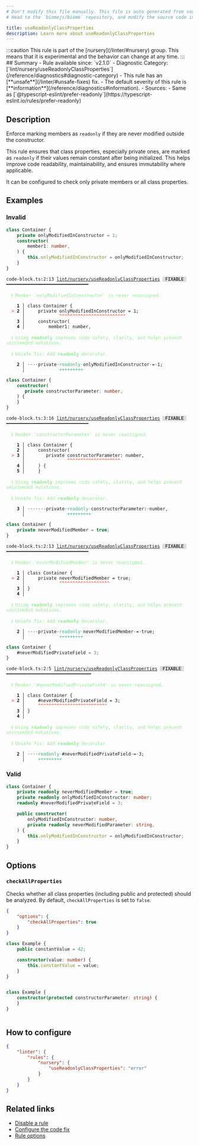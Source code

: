 ```yaml
---
# Don't modify this file manually. This file is auto generated from source, and you will lose your changes next time the website is built.
# Head to the `biomejs/biome` repository, and modify the source code in there.

title: useReadonlyClassProperties
description: Learn more about useReadonlyClassProperties
---
```


<Tabs>
<TabItem label="TypeScript and TSX" icon="seti:typescript">
:::caution
This rule is part of the [nursery](/linter/#nursery) group. This means that it is experimental and the behavior can change at any time.
:::
## Summary
- Rule available since: `v2.1.0`
- Diagnostic Category: [`lint/nursery/useReadonlyClassProperties`](/reference/diagnostics#diagnostic-category)
- This rule has an [**unsafe**](/linter/#unsafe-fixes) fix.
- The default severity of this rule is [**information**](/reference/diagnostics#information).
- Sources: 
  - Same as [`@typescript-eslint/prefer-readonly`](https://typescript-eslint.io/rules/prefer-readonly)

## Description
Enforce marking members as `readonly` if they are never modified outside the constructor.

This rule ensures that class properties, especially private ones, are marked as `readonly` if their values
remain constant after being initialized. This helps improve code readability, maintainability, and ensures
immutability where applicable.

It can be configured to check only private members or all class properties.

## Examples

### Invalid

```ts
class Container {
    private onlyModifiedInConstructor = 1;
    constructor(
        member1: number,
    ) {
        this.onlyModifiedInConstructor = onlyModifiedInConstructor;
    }
}
```

<pre class="language-text"><code class="language-text">code-block.ts:2:13 <a href="https://biomejs.dev/linter/rules/use-readonly-class-properties">lint/nursery/useReadonlyClassProperties</a> <span style="color: #000; background-color: #ddd;"> FIXABLE </span> ━━━━━━━━━━━━━━━━━━━━━━━━━━━━━━━<br /><br />  <strong><span style="color: lightgreen;">ℹ</span></strong> <span style="color: lightgreen;">Member 'onlyModifiedInConstructor' is never reassigned.</span><br />  <br />    <strong>1 │ </strong>class Container &#123;<br />  <strong><span style="color: Tomato;">&gt;</span></strong> <strong>2 │ </strong>    private onlyModifiedInConstructor = 1;<br />   <strong>   │ </strong>            <strong><span style="color: Tomato;">^</span></strong><strong><span style="color: Tomato;">^</span></strong><strong><span style="color: Tomato;">^</span></strong><strong><span style="color: Tomato;">^</span></strong><strong><span style="color: Tomato;">^</span></strong><strong><span style="color: Tomato;">^</span></strong><strong><span style="color: Tomato;">^</span></strong><strong><span style="color: Tomato;">^</span></strong><strong><span style="color: Tomato;">^</span></strong><strong><span style="color: Tomato;">^</span></strong><strong><span style="color: Tomato;">^</span></strong><strong><span style="color: Tomato;">^</span></strong><strong><span style="color: Tomato;">^</span></strong><strong><span style="color: Tomato;">^</span></strong><strong><span style="color: Tomato;">^</span></strong><strong><span style="color: Tomato;">^</span></strong><strong><span style="color: Tomato;">^</span></strong><strong><span style="color: Tomato;">^</span></strong><strong><span style="color: Tomato;">^</span></strong><strong><span style="color: Tomato;">^</span></strong><strong><span style="color: Tomato;">^</span></strong><strong><span style="color: Tomato;">^</span></strong><strong><span style="color: Tomato;">^</span></strong><strong><span style="color: Tomato;">^</span></strong><strong><span style="color: Tomato;">^</span></strong><br />    <strong>3 │ </strong>    constructor(<br />    <strong>4 │ </strong>        member1: number,<br />  <br />  <strong><span style="color: lightgreen;">ℹ</span></strong> <span style="color: lightgreen;">Using </span><span style="color: lightgreen;"><strong>readonly</strong></span><span style="color: lightgreen;"> improves code safety, clarity, and helps prevent unintended mutations.</span><br />  <br />  <strong><span style="color: lightgreen;">ℹ</span></strong> <span style="color: lightgreen;">Unsafe fix</span><span style="color: lightgreen;">: </span><span style="color: lightgreen;">Add </span><span style="color: lightgreen;"><strong>readonly</strong></span><span style="color: lightgreen;"> decorator.</span><br />  <br />  <strong>  2 │ </strong><span style="opacity: 0.8;">·</span><span style="opacity: 0.8;">·</span><span style="opacity: 0.8;">·</span><span style="opacity: 0.8;">·</span>private<span style="opacity: 0.8;">·</span><span style="color: MediumSeaGreen;">r</span><span style="color: MediumSeaGreen;">e</span><span style="color: MediumSeaGreen;">a</span><span style="color: MediumSeaGreen;">d</span><span style="color: MediumSeaGreen;">o</span><span style="color: MediumSeaGreen;">n</span><span style="color: MediumSeaGreen;">l</span><span style="color: MediumSeaGreen;">y</span><span style="opacity: 0.8;"><span style="color: MediumSeaGreen;">·</span></span>onlyModifiedInConstructor<span style="opacity: 0.8;">·</span>=<span style="opacity: 0.8;">·</span>1;<br />  <strong>    │ </strong>            <span style="color: MediumSeaGreen;">+</span><span style="color: MediumSeaGreen;">+</span><span style="color: MediumSeaGreen;">+</span><span style="color: MediumSeaGreen;">+</span><span style="color: MediumSeaGreen;">+</span><span style="color: MediumSeaGreen;">+</span><span style="color: MediumSeaGreen;">+</span><span style="color: MediumSeaGreen;">+</span><span style="color: MediumSeaGreen;">+</span>                              <br /></code></pre>

```ts
class Container {
    constructor(
       private constructorParameter: number,
    ) {
    }
}
```

<pre class="language-text"><code class="language-text">code-block.ts:3:16 <a href="https://biomejs.dev/linter/rules/use-readonly-class-properties">lint/nursery/useReadonlyClassProperties</a> <span style="color: #000; background-color: #ddd;"> FIXABLE </span> ━━━━━━━━━━━━━━━━━━━━━━━━━━━━━━━<br /><br />  <strong><span style="color: lightgreen;">ℹ</span></strong> <span style="color: lightgreen;">Member 'constructorParameter' is never reassigned.</span><br />  <br />    <strong>1 │ </strong>class Container &#123;<br />    <strong>2 │ </strong>    constructor(<br />  <strong><span style="color: Tomato;">&gt;</span></strong> <strong>3 │ </strong>       private constructorParameter: number,<br />   <strong>   │ </strong>               <strong><span style="color: Tomato;">^</span></strong><strong><span style="color: Tomato;">^</span></strong><strong><span style="color: Tomato;">^</span></strong><strong><span style="color: Tomato;">^</span></strong><strong><span style="color: Tomato;">^</span></strong><strong><span style="color: Tomato;">^</span></strong><strong><span style="color: Tomato;">^</span></strong><strong><span style="color: Tomato;">^</span></strong><strong><span style="color: Tomato;">^</span></strong><strong><span style="color: Tomato;">^</span></strong><strong><span style="color: Tomato;">^</span></strong><strong><span style="color: Tomato;">^</span></strong><strong><span style="color: Tomato;">^</span></strong><strong><span style="color: Tomato;">^</span></strong><strong><span style="color: Tomato;">^</span></strong><strong><span style="color: Tomato;">^</span></strong><strong><span style="color: Tomato;">^</span></strong><strong><span style="color: Tomato;">^</span></strong><strong><span style="color: Tomato;">^</span></strong><strong><span style="color: Tomato;">^</span></strong><br />    <strong>4 │ </strong>    ) &#123;<br />    <strong>5 │ </strong>    &#125;<br />  <br />  <strong><span style="color: lightgreen;">ℹ</span></strong> <span style="color: lightgreen;">Using </span><span style="color: lightgreen;"><strong>readonly</strong></span><span style="color: lightgreen;"> improves code safety, clarity, and helps prevent unintended mutations.</span><br />  <br />  <strong><span style="color: lightgreen;">ℹ</span></strong> <span style="color: lightgreen;">Unsafe fix</span><span style="color: lightgreen;">: </span><span style="color: lightgreen;">Add </span><span style="color: lightgreen;"><strong>readonly</strong></span><span style="color: lightgreen;"> decorator.</span><br />  <br />  <strong>  3 │ </strong><span style="opacity: 0.8;">·</span><span style="opacity: 0.8;">·</span><span style="opacity: 0.8;">·</span><span style="opacity: 0.8;">·</span><span style="opacity: 0.8;">·</span><span style="opacity: 0.8;">·</span><span style="opacity: 0.8;">·</span>private<span style="opacity: 0.8;">·</span><span style="color: MediumSeaGreen;">r</span><span style="color: MediumSeaGreen;">e</span><span style="color: MediumSeaGreen;">a</span><span style="color: MediumSeaGreen;">d</span><span style="color: MediumSeaGreen;">o</span><span style="color: MediumSeaGreen;">n</span><span style="color: MediumSeaGreen;">l</span><span style="color: MediumSeaGreen;">y</span><span style="opacity: 0.8;"><span style="color: MediumSeaGreen;">·</span></span>constructorParameter:<span style="opacity: 0.8;">·</span>number,<br />  <strong>    │ </strong>               <span style="color: MediumSeaGreen;">+</span><span style="color: MediumSeaGreen;">+</span><span style="color: MediumSeaGreen;">+</span><span style="color: MediumSeaGreen;">+</span><span style="color: MediumSeaGreen;">+</span><span style="color: MediumSeaGreen;">+</span><span style="color: MediumSeaGreen;">+</span><span style="color: MediumSeaGreen;">+</span><span style="color: MediumSeaGreen;">+</span>                             <br /></code></pre>

```ts
class Container {
    private neverModifiedMember = true;
}
```

<pre class="language-text"><code class="language-text">code-block.ts:2:13 <a href="https://biomejs.dev/linter/rules/use-readonly-class-properties">lint/nursery/useReadonlyClassProperties</a> <span style="color: #000; background-color: #ddd;"> FIXABLE </span> ━━━━━━━━━━━━━━━━━━━━━━━━━━━━━━━<br /><br />  <strong><span style="color: lightgreen;">ℹ</span></strong> <span style="color: lightgreen;">Member 'neverModifiedMember' is never reassigned.</span><br />  <br />    <strong>1 │ </strong>class Container &#123;<br />  <strong><span style="color: Tomato;">&gt;</span></strong> <strong>2 │ </strong>    private neverModifiedMember = true;<br />   <strong>   │ </strong>            <strong><span style="color: Tomato;">^</span></strong><strong><span style="color: Tomato;">^</span></strong><strong><span style="color: Tomato;">^</span></strong><strong><span style="color: Tomato;">^</span></strong><strong><span style="color: Tomato;">^</span></strong><strong><span style="color: Tomato;">^</span></strong><strong><span style="color: Tomato;">^</span></strong><strong><span style="color: Tomato;">^</span></strong><strong><span style="color: Tomato;">^</span></strong><strong><span style="color: Tomato;">^</span></strong><strong><span style="color: Tomato;">^</span></strong><strong><span style="color: Tomato;">^</span></strong><strong><span style="color: Tomato;">^</span></strong><strong><span style="color: Tomato;">^</span></strong><strong><span style="color: Tomato;">^</span></strong><strong><span style="color: Tomato;">^</span></strong><strong><span style="color: Tomato;">^</span></strong><strong><span style="color: Tomato;">^</span></strong><strong><span style="color: Tomato;">^</span></strong><br />    <strong>3 │ </strong>&#125;<br />    <strong>4 │ </strong><br />  <br />  <strong><span style="color: lightgreen;">ℹ</span></strong> <span style="color: lightgreen;">Using </span><span style="color: lightgreen;"><strong>readonly</strong></span><span style="color: lightgreen;"> improves code safety, clarity, and helps prevent unintended mutations.</span><br />  <br />  <strong><span style="color: lightgreen;">ℹ</span></strong> <span style="color: lightgreen;">Unsafe fix</span><span style="color: lightgreen;">: </span><span style="color: lightgreen;">Add </span><span style="color: lightgreen;"><strong>readonly</strong></span><span style="color: lightgreen;"> decorator.</span><br />  <br />  <strong>  2 │ </strong><span style="opacity: 0.8;">·</span><span style="opacity: 0.8;">·</span><span style="opacity: 0.8;">·</span><span style="opacity: 0.8;">·</span>private<span style="opacity: 0.8;">·</span><span style="color: MediumSeaGreen;">r</span><span style="color: MediumSeaGreen;">e</span><span style="color: MediumSeaGreen;">a</span><span style="color: MediumSeaGreen;">d</span><span style="color: MediumSeaGreen;">o</span><span style="color: MediumSeaGreen;">n</span><span style="color: MediumSeaGreen;">l</span><span style="color: MediumSeaGreen;">y</span><span style="opacity: 0.8;"><span style="color: MediumSeaGreen;">·</span></span>neverModifiedMember<span style="opacity: 0.8;">·</span>=<span style="opacity: 0.8;">·</span>true;<br />  <strong>    │ </strong>            <span style="color: MediumSeaGreen;">+</span><span style="color: MediumSeaGreen;">+</span><span style="color: MediumSeaGreen;">+</span><span style="color: MediumSeaGreen;">+</span><span style="color: MediumSeaGreen;">+</span><span style="color: MediumSeaGreen;">+</span><span style="color: MediumSeaGreen;">+</span><span style="color: MediumSeaGreen;">+</span><span style="color: MediumSeaGreen;">+</span>                           <br /></code></pre>

```ts
class Container {
    #neverModifiedPrivateField = 3;
}
```

<pre class="language-text"><code class="language-text">code-block.ts:2:5 <a href="https://biomejs.dev/linter/rules/use-readonly-class-properties">lint/nursery/useReadonlyClassProperties</a> <span style="color: #000; background-color: #ddd;"> FIXABLE </span> ━━━━━━━━━━━━━━━━━━━━━━━━━━━━━━━━<br /><br />  <strong><span style="color: lightgreen;">ℹ</span></strong> <span style="color: lightgreen;">Member '#neverModifiedPrivateField' is never reassigned.</span><br />  <br />    <strong>1 │ </strong>class Container &#123;<br />  <strong><span style="color: Tomato;">&gt;</span></strong> <strong>2 │ </strong>    #neverModifiedPrivateField = 3;<br />   <strong>   │ </strong>    <strong><span style="color: Tomato;">^</span></strong><strong><span style="color: Tomato;">^</span></strong><strong><span style="color: Tomato;">^</span></strong><strong><span style="color: Tomato;">^</span></strong><strong><span style="color: Tomato;">^</span></strong><strong><span style="color: Tomato;">^</span></strong><strong><span style="color: Tomato;">^</span></strong><strong><span style="color: Tomato;">^</span></strong><strong><span style="color: Tomato;">^</span></strong><strong><span style="color: Tomato;">^</span></strong><strong><span style="color: Tomato;">^</span></strong><strong><span style="color: Tomato;">^</span></strong><strong><span style="color: Tomato;">^</span></strong><strong><span style="color: Tomato;">^</span></strong><strong><span style="color: Tomato;">^</span></strong><strong><span style="color: Tomato;">^</span></strong><strong><span style="color: Tomato;">^</span></strong><strong><span style="color: Tomato;">^</span></strong><strong><span style="color: Tomato;">^</span></strong><strong><span style="color: Tomato;">^</span></strong><strong><span style="color: Tomato;">^</span></strong><strong><span style="color: Tomato;">^</span></strong><strong><span style="color: Tomato;">^</span></strong><strong><span style="color: Tomato;">^</span></strong><strong><span style="color: Tomato;">^</span></strong><strong><span style="color: Tomato;">^</span></strong><br />    <strong>3 │ </strong>&#125;<br />    <strong>4 │ </strong><br />  <br />  <strong><span style="color: lightgreen;">ℹ</span></strong> <span style="color: lightgreen;">Using </span><span style="color: lightgreen;"><strong>readonly</strong></span><span style="color: lightgreen;"> improves code safety, clarity, and helps prevent unintended mutations.</span><br />  <br />  <strong><span style="color: lightgreen;">ℹ</span></strong> <span style="color: lightgreen;">Unsafe fix</span><span style="color: lightgreen;">: </span><span style="color: lightgreen;">Add </span><span style="color: lightgreen;"><strong>readonly</strong></span><span style="color: lightgreen;"> decorator.</span><br />  <br />  <strong>  2 │ </strong><span style="opacity: 0.8;">·</span><span style="opacity: 0.8;">·</span><span style="opacity: 0.8;">·</span><span style="opacity: 0.8;">·</span><span style="color: MediumSeaGreen;">r</span><span style="color: MediumSeaGreen;">e</span><span style="color: MediumSeaGreen;">a</span><span style="color: MediumSeaGreen;">d</span><span style="color: MediumSeaGreen;">o</span><span style="color: MediumSeaGreen;">n</span><span style="color: MediumSeaGreen;">l</span><span style="color: MediumSeaGreen;">y</span><span style="opacity: 0.8;"><span style="color: MediumSeaGreen;">·</span></span>#neverModifiedPrivateField<span style="opacity: 0.8;">·</span>=<span style="opacity: 0.8;">·</span>3;<br />  <strong>    │ </strong>    <span style="color: MediumSeaGreen;">+</span><span style="color: MediumSeaGreen;">+</span><span style="color: MediumSeaGreen;">+</span><span style="color: MediumSeaGreen;">+</span><span style="color: MediumSeaGreen;">+</span><span style="color: MediumSeaGreen;">+</span><span style="color: MediumSeaGreen;">+</span><span style="color: MediumSeaGreen;">+</span><span style="color: MediumSeaGreen;">+</span>                               <br /></code></pre>

### Valid

```ts
class Container {
    private readonly neverModifiedMember = true;
    private readonly onlyModifiedInConstructor: number;
    readonly #neverModifiedPrivateField = 3;

    public constructor(
        onlyModifiedInConstructor: number,
        private readonly neverModifiedParameter: string,
    ) {
        this.onlyModifiedInConstructor = onlyModifiedInConstructor;
    }
}
```

## Options

### `checkAllProperties`

Checks whether all class properties (including public and protected) should be analyzed.
By default, `checkAllProperties` is set to `false`.

```json
{
    "options": {
        "checkAllProperties": true
    }
}
```

```ts
class Example {
    public constantValue = 42;

    constructor(value: number) {
        this.constantValue = value;
    }
}
```

<pre class="language-text"><code class="language-text"></code></pre>

```ts
class Example {
    constructor(protected constructorParameter: string) {
    }
}
```

<pre class="language-text"><code class="language-text"></code></pre>

## How to configure
```json title="biome.json"
{
	"linter": {
		"rules": {
			"nursery": {
				"useReadonlyClassProperties": "error"
			}
		}
	}
}

```
## Related links

- [Disable a rule](/linter/#disable-a-rule)
- [Configure the code fix](/linter#configure-the-code-fix)
- [Rule options](/linter/#rule-options)

</TabItem>
</Tabs>

